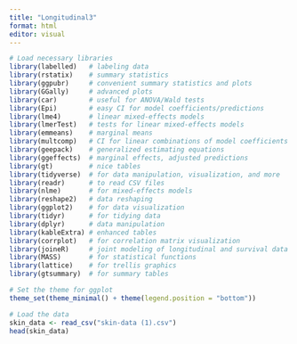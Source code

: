 ```yaml
---
title: "Longitudinal3"
format: html
editor: visual
---
```


```r
# Load necessary libraries
library(labelled)   # labeling data
library(rstatix)    # summary statistics
library(ggpubr)     # convenient summary statistics and plots
library(GGally)     # advanced plots
library(car)        # useful for ANOVA/Wald tests
library(Epi)        # easy CI for model coefficients/predictions
library(lme4)       # linear mixed-effects models
library(lmerTest)   # tests for linear mixed-effects models
library(emmeans)    # marginal means
library(multcomp)   # CI for linear combinations of model coefficients
library(geepack)    # generalized estimating equations
library(ggeffects)  # marginal effects, adjusted predictions
library(gt)         # nice tables
library(tidyverse)  # for data manipulation, visualization, and more
library(readr)      # to read CSV files
library(nlme)       # for mixed-effects models
library(reshape2)   # data reshaping
library(ggplot2)    # for data visualization
library(tidyr)      # for tidying data
library(dplyr)      # data manipulation
library(kableExtra) # enhanced tables
library(corrplot)   # for correlation matrix visualization
library(joineR)     # joint modeling of longitudinal and survival data
library(MASS)       # for statistical functions
library(lattice)    # for trellis graphics
library(gtsummary)  # for summary tables

# Set the theme for ggplot
theme_set(theme_minimal() + theme(legend.position = "bottom"))

# Load the data
skin_data <- read_csv("skin-data (1).csv")
head(skin_data)
```
